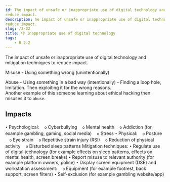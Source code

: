 ```yaml
---
id: The impact of unsafe or inappropriate use of digital technology and mitigation techniques to 
reduce impact.
description: he impact of unsafe or inappropriate use of digital technology and mitigation techniques to 
reduce impact.
slug: /2-22
title: 👎 Inappropriate use of digital technology
tags:
    - R 2.2
---
```


The impact of unsafe or inappropriate use of digital technology and mitigation techniques to 
reduce impact.

Misuse - Using something wrong (unintentionally)


Abuse - Using something in a bad way (intentionally) - Finding a loop hole, limitation. Then exploiting it for the wrong reasons. <br />
Another example of this someone learning about ethical hacking then misuses it to `abuse`. 

## Impacts
`•` Psychological:
ㅤ`o` Cyberbullying
ㅤ`o` Mental health
ㅤ`o` Addiction (for example gambling, gaming, social media)
ㅤ`o` Stress
`•` Physical:
ㅤ`o` Posture
ㅤ`o` Eye strain
ㅤ`o` Repetitive strain injury (RSI)
ㅤ`o` Reduction of physical activity
ㅤ`o` Disturbed sleep patterns
Mitigation techniques:
`•` Regulate use of digital technology (for example effects on sleep patterns, effects on mental health, 
screen breaks)
`•` Report misuse to relevant authority (for example platform owners, police)
`•` Display screen equipment (DSE) and workstation assessment:
ㅤ`o` Equipment (for example footrest, back support, screen filters)
`•` Self-exclusion (for example gambling website/app)
